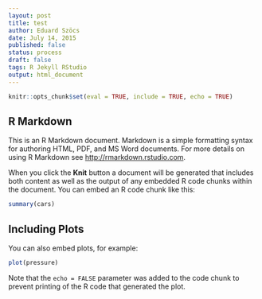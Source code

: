 ```yaml
---
layout: post
title: test
author: Eduard Szöcs
date: July 14, 2015
published: false
status: process
draft: false
tags: R Jekyll RStudio
output: html_document
---
```


```r
knitr::opts_chunk$set(eval = TRUE, include = TRUE, echo = TRUE)
```

## R Markdown

This is an R Markdown document. Markdown is a simple formatting syntax for authoring HTML, PDF, and MS Word documents. For more details on using R Markdown see <http://rmarkdown.rstudio.com>.

When you click the **Knit** button a document will be generated that includes both content as well as the output of any embedded R code chunks within the document. You can embed an R code chunk like this:

```r
summary(cars)
```

## Including Plots

You can also embed plots, for example:

```r
plot(pressure)
```

Note that the `echo = FALSE` parameter was added to the code chunk to prevent printing of the R code that generated the plot.
